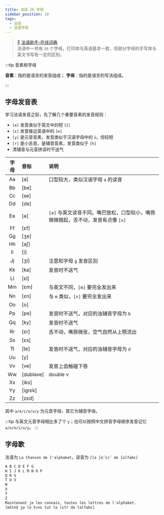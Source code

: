 ```yaml
---
title: 法语 26 字母
sidebar_position: 10
tags:
  - 法语
  - 法语字母
---
```


<Author cost={3} publish="2023-10-19 21:00" update="2023-11-12 23:8" />

> 📖 [法语助手-在线词典](https://www.frdic.com/) <br/>
> 法语中一共有 `26` 个字母，打印体与英语基本一致，但部分字母的手写体与英文书写有一定的区别。

:::tip 音素和字母

**音素**：指的是语言的发音组成；
**字母**：指的是语言的写法组成。

:::

## 字母发音表

学习法语发音之前，先了解几个重要音素的发音规则：

- `[e]` 发音类似于英文中的短 `[I]`
- `[ε]` 发音接近英语中的 `[e]`
- `[y]` 是元音音素，发音类似于汉语字母中的 `ü`，但较短
- `[r]` 是小舌音，是辅音音素，发音类似于 `[h]`
- 清辅音与元音拼读时不送气

| 字母 | 音标       | 说明                                                                             |
| :--: | :--------- | :------------------------------------------------------------------------------- |
|  Aa  | \[a]       | 口型较大，类似汉语字母 `a` 的读音                                                |
|  Bb  | \[be]      |                                                                                  |
|  Cc  | \[se]      |                                                                                  |
|  Dd  | \[de]      |                                                                                  |
|  Ee  | \[ə]       | `[ə]` 与英文读音不同。嘴巴放松，口型较小，嘴唇微微翘起，舌不动，发音有点像 `[u]` |
|  Ff  | \[εf]      |                                                                                  |
|  Gg  | \[ʒe]      |                                                                                  |
|  Hh  | \[a∫]      |                                                                                  |
|  Ii  | \[i]       |                                                                                  |
|  Jj  | \[ʒi]      | 注意和字母 `g` 发音区别                                                          |
|  Kk  | \[ka]      | 发音时不送气                                                                     |
|  Ll  | \[εl]      |                                                                                  |
|  Mm  | \[εm]      | 与英文不同，`[m]` 要完全发出来                                                   |
|  Nn  | \[εn]      | 与 `m` 类似，`[n]` 要完全发出来                                                  |
|  Oo  | \[o]       |                                                                                  |
|  Pp  | \[pe]      | 发音时不送气，对应的浊辅音字母为 `b`                                             |
|  Qq  | \[ky]      | 发音时不送气                                                                     |
|  Rr  | \[εr]      | 舌不动，嘴唇微张，空气自然从上颚流出                                             |
|  Ss  | \[εs]      |                                                                                  |
|  Tt  | \[te]      | 发音时不送气，对应的浊辅音字母为 `d`                                             |
|  Uu  | \[y]       |                                                                                  |
|  Vv  | \[ve]      | 发音上齿触碰下唇                                                                 |
|  Ww  | \[dubləve] | double v                                                                         |
|  Xx  | \[iks]     |                                                                                  |
|  Yy  | \[igrεk]   |                                                                                  |
|  Zz  | \[zεd]     |                                                                                  |

其中 `a/e/i/o/u/y` 为元音字母，其它为辅音字母。

:::tip
与英文元音字母相比多了个 `y`；也可以按照中文拼音字母顺序发音记忆 `a/o/e/i/u/y`。
:::

## 字母歌

法语为 `La Chanson de l'alphabet`，读音为 _`[la ∫ɑ̃sɔ̃ də lalfabε]`_

```txt
A B C D E F G
H I J K L M N O P
Q R S
T U V
W
X
Y
Z
Maintenant je les connais, toutes les lettres de l'alphabet.
[mɛ̃tnɑ̃ ʒə le kɔnε tut le lεtr də lalfabε]
```
